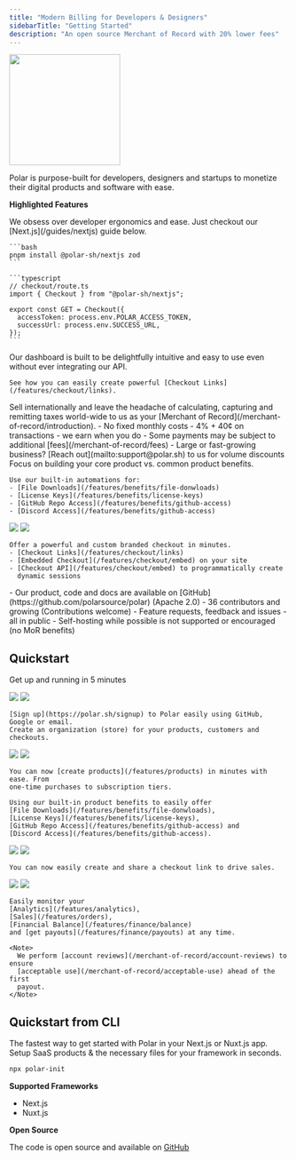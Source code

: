 ```yaml
---
title: "Modern Billing for Developers & Designers"
sidebarTitle: "Getting Started"
description: "An open source Merchant of Record with 20% lower fees"
---
```


<img height="200" src="/assets/welcome.png" />

Polar is purpose-built for developers, designers and startups to monetize their
digital products and software with ease.

**Highlighted Features**

<AccordionGroup>
  <Accordion title="Integrate with 5 Lines of Code" icon="code">
    We obsess over developer ergonomics and ease. Just checkout our
    [Next.js](/guides/nextjs) guide below.

    ```bash
    pnpm install @polar-sh/nextjs zod
    ```

    ```typescript
    // checkout/route.ts
    import { Checkout } from "@polar-sh/nextjs";

    export const GET = Checkout({
      accessToken: process.env.POLAR_ACCESS_TOKEN,
      successUrl: process.env.SUCCESS_URL,
    });
    ```
  </Accordion>

  <Accordion title="First-class No-Code Support" icon="gauge">
    Our dashboard is built to be delightfully intuitive and easy to use even
    without ever integrating our API.

    See how you can easily create powerful [Checkout Links](/features/checkout/links).
  </Accordion>

  <Accordion title="Merchant of Record" icon="globe">
    Sell internationally and leave the headache of calculating, capturing and
    remitting taxes world-wide to us as your [Merchant of Record](/merchant-of-record/introduction).
  </Accordion>

  <Accordion title="20% Lower Fees" icon="badge-percent">
    - No fixed monthly costs
    - 4% + 40¢ on transactions - we earn when you do
    - Some payments may be subject to additional [fees](/merchant-of-record/fees)
    - Large or fast-growing business? [Reach out](mailto:support@polar.sh) to us for volume discounts
  </Accordion>

  <Accordion title="Automated Benefits (Entitlements)" icon="battery-bolt">
    Focus on building your core product vs. common product benefits.

    Use our built-in automations for:
    - [File Downloads](/features/benefits/file-donwloads)
    - [License Keys](/features/benefits/license-keys)
    - [GitHub Repo Access](/features/benefits/github-access)
    - [Discord Access](/features/benefits/github-access)
  </Accordion>

  <Accordion title="Powerful Checkout" icon="money-bill">
    <img className="block dark:hidden" src="/assets/features/checkout/links/checkout.light.png" />
    <img className="hidden dark:block" src="/assets/features/checkout/links/checkout.dark.png" />

    Offer a powerful and custom branded checkout in minutes.
    - [Checkout Links](/features/checkout/links)
    - [Embedded Checkout](/features/checkout/embed) on your site
    - [Checkout API](/features/checkout/embed) to programmatically create
      dynamic sessions
  </Accordion>

  <Accordion title="Open Source" icon="osi">
    - Our product, code and docs are available on [GitHub](https://github.com/polarsource/polar) (Apache 2.0)
    - 36 contributors and growing (Contributions welcome)
    - Feature requests, feedback and issues - all in public
    - Self-hosting while possible is not supported or encouraged (no MoR benefits)
  </Accordion>
</AccordionGroup>

## Quickstart
Get up and running in 5 minutes

<Steps>
  <Step title="Sign up">
    <img className="block dark:hidden" src="/assets/create-org.light.png" />
    <img className="hidden dark:block" src="/assets/create-org.dark.png" />

    [Sign up](https://polar.sh/signup) to Polar easily using GitHub, Google or email.
    Create an organization (store) for your products, customers and checkouts.
  </Step>
  <Step title="Create your first product">
    <img className="block dark:hidden" src="/assets/features/products/create.light.png" />
    <img className="hidden dark:block" src="/assets/features/products/create.dark.png" />

    You can now [create products](/features/products) in minutes with ease. From
    one-time purchases to subscription tiers.

    Using our built-in product benefits to easily offer
    [File Downloads](/features/benefits/file-donwloads),
    [License Keys](/features/benefits/license-keys),
    [GitHub Repo Access](/features/benefits/github-access) and
    [Discord Access](/features/benefits/github-access).
  </Step>
  <Step title="Create and share Checkout Links">
    <img className="block dark:hidden" src="/assets/features/checkout/links/create.light.png" />
    <img className="hidden dark:block" src="/assets/features/checkout/links/create.dark.png" />

    You can now easily create and share a checkout link to drive sales.
  </Step>
  <Step title="Get sales & payouts 🎉">
    <img className="block dark:hidden" src="/assets/features/analytics/overview.light.png" />
    <img className="hidden dark:block" src="/assets/features/analytics/overview.dark.png" />

    Easily monitor your
    [Analytics](/features/analytics),
    [Sales](/features/orders),
    [Financial Balance](/features/finance/balance)
    and [get payouts](/features/finance/payouts) at any time.

    <Note>
      We perform [account reviews](/merchant-of-record/account-reviews) to ensure
      [acceptable use](/merchant-of-record/acceptable-use) ahead of the first
      payout.
    </Note>
  </Step>
</Steps>

## Quickstart from CLI

The fastest way to get started with Polar in your Next.js or Nuxt.js app. Setup SaaS products & the necessary files for your framework in seconds.

```bash
npx polar-init
```

**Supported Frameworks**
- Next.js
- Nuxt.js

**Open Source**

The code is open source and available on [GitHub](https://github.com/polarsource/polar-init)

